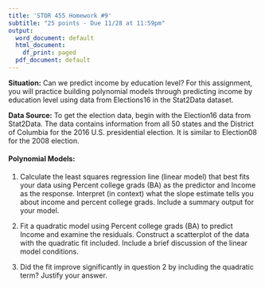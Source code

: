 ```yaml
---
title: 'STOR 455 Homework #9'
subtitle: "25 points - Due 11/28 at 11:59pm"
output:
  word_document: default
  html_document:
    df_print: paged
  pdf_document: default
---
```


__Situation:__ Can we predict income by education level? For this assignment, you will practice building polynomial models through predicting income by education level using data from Elections16 in the Stat2Data dataset. 
 
__Data Source:__ To get the election data, begin with the Election16 data from Stat2Data. The data contains information from all 50 states and the District of Columbia for the 2016 U.S. presidential election. It is similar to Election08 for the 2008 election. 

#### Polynomial Models: ####
1. Calculate the least squares regression line (linear model) that best fits your data using Percent college grads (BA) as the predictor and Income as the response. Interpret (in context) what the slope estimate tells you about income and percent college grads. Include a summary output for your model.

2. Fit a quadratic model using Percent college grads (BA) to predict Income and examine the residuals. Construct a scatterplot of the data with the quadratic fit included. Include a brief discussion of the linear model conditions. 

3. Did the fit improve significantly in question 2 by including the quadratic term? Justify your answer.